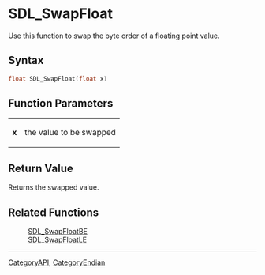 
= SDL_SwapFloat =
Use this function to swap the byte order of a floating point value.


== Syntax ==
<syntaxhighlight lang='c++'>
float SDL_SwapFloat(float x)

</syntaxhighlight>

== Function Parameters ==
{|
|'''x'''
|the value to be swapped
|}

== Return Value ==
Returns the swapped value.
== Related Functions ==
:[[SDL_SwapFloatBE]]
:[[SDL_SwapFloatLE]]

----
[[CategoryAPI]], [[CategoryEndian]]
